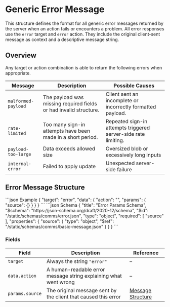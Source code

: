# Generic Error Message

This structure defines the format for all generic error messages returned by the server when an action fails or encounters a problem. All error responses use the `error` target and `error` action. They include the original client-sent message as context and a descriptive message string.

## Overview

Any target or action combination is able to return the following errors when appropriate.

| Message             | Description                                                       | Possible Causes                                                |
|---------------------|-------------------------------------------------------------------|----------------------------------------------------------------|
| `malformed-payload` | The payload was missing required fields or had invalid structure. | Client sent an incomplete or incorrectly formatted payload.    |
| `rate-limited`      | Too many sign-in attempts have been made in a short period.       | Repeated sign-in attempts triggered server-side rate limiting. |
| `payload-too-large` | Data exceeds allowed size                                         | Oversized blob or excessively long inputs                      |
| `internal-error`    | Failed to apply update                                            | Unexpected server-side failure                                 |


## Error Message Structure

<CodeGroup>
```json Example
{
    "target": "error",
    "data": {
        "action": "",
        "params": {
            "source": {}
        }
    }
}
```
```json Schema
{
    "title": "Error Params Schema",
    "$schema": "https://json-schema.org/draft/2020-12/schema",
    "$id": "/static/schemas/comms/error.json",
    "type": "object",
    "required": [
        "source"
    ],
    "properties": {
        "source": {
            "type": "object",
            "$ref": "/static/schemas/comms/basic-message.json"
        }
    }
}
```
</CodeGroup>

### Fields

| Field           | Description                                                      | Reference                                 |
|-----------------|------------------------------------------------------------------|-------------------------------------------|
| `target`        | Always the string `"error"`                                      | –                                         |
| `data.action`   | A human-readable error message string explaining what went wrong | –                                         |
| `params.source` | The original message sent by the client that caused this error   | [Message Structure](/protocol/format.mdx) |
